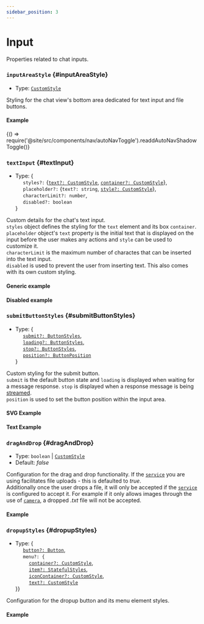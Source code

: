 ```yaml
---
sidebar_position: 3
---
```


# Input

Properties related to chat inputs.

### `inputAreaStyle` {#inputAreaStyle}

- Type: [`CustomStyle`](./sharedTypes/#CustomStyle)

Styling for the chat view's bottom area dedicated for text input and file buttons. <br />

#### Example


<BrowserOnly>{() => require('@site/src/components/nav/autoNavToggle').readdAutoNavShadowToggle()}</BrowserOnly>

<ComponentContainer>
  <AiAssistantBrowser inputAreaStyle={{backgroundColor: '#eaeaea'}} service={{custom: {demo: true}}}></AiAssistantBrowser>
</ComponentContainer>

<LineBreak></LineBreak>

### `textInput` {#textInput}

- Type: {<br />
  &nbsp;&nbsp;&nbsp;&nbsp; `styles?:` {[`text?: CustomStyle`](./sharedTypes/#CustomStyle), [`container?: CustomStyle`](./sharedTypes/#CustomStyle)}, <br />
  &nbsp;&nbsp;&nbsp;&nbsp; `placeholder?:` {`text?: string`, [`style?: CustomStyle`](./sharedTypes/#CustomStyle)}, <br />
  &nbsp;&nbsp;&nbsp;&nbsp; `characterLimit?: number`, <br />
  &nbsp;&nbsp;&nbsp;&nbsp; `disabled?: boolean` <br />
  }

Custom details for the chat's text input. <br />
`styles` object defines the styling for the `text` element and its box `container`. <br />
`placeholder` object's `text` property is the initial text that is displayed on the input before the user makes any actions and
`style` can be used to customize it. <br />
`characterLimit` is the maximum number of charactes that can be inserted into the text input. <br />
`disabled` is used to prevent the user from inserting text. This also comes with its own custom styling. <br />

#### Generic example

<ComponentContainer>
  <AiAssistantBrowser
    textInput={{
      styles: {text: {fontSize: '16px', color: 'black'}, container: {maxHeight: '50px', backgroundColor: '#dffeff'}},
      placeholder: {text: 'Insert text here...', style: {color: '#4f8bff'}},
      characterLimit: 10,
    }}
    service={{custom: {demo: true}}}
  ></AiAssistantBrowser>
</ComponentContainer>

<LineBreak></LineBreak>

#### Disabled example

<ComponentContainer>
  <AiAssistantBrowser
    textInput={{disabled: true, placeholder: {text: 'Text not allowed...'}}}
    service={{custom: {demo: true}}}
  ></AiAssistantBrowser>
</ComponentContainer>

<LineBreak></LineBreak>

### `submitButtonStyles` {#submitButtonStyles}

- Type: {<br />
  &nbsp;&nbsp;&nbsp;&nbsp; [`submit?: ButtonStyles`](./sharedTypes/#ButtonStyles), <br />
  &nbsp;&nbsp;&nbsp;&nbsp; [`loading?: ButtonStyles`](./sharedTypes/#ButtonStyles), <br />
  &nbsp;&nbsp;&nbsp;&nbsp; [`stop?: ButtonStyles`](./sharedTypes/#ButtonStyles), <br />
  &nbsp;&nbsp;&nbsp;&nbsp; [`position?: ButtonPosition`](./sharedTypes/#ButtonPosition) <br />
  }

Custom styling for the submit button. <br />
`submit` is the default button state and `loading` is displayed when waiting for a message response. `stop` is displayed
when a response message is being [streamed](HERE). <br />
`position` is used to set the button position within the input area.

#### SVG Example

<ComponentContainer>
  <AiAssistantBrowser
    submitButtonStyles={{
      submit: {
        container: {
          default: {
            backgroundColor: '#ddedff',
          },
          hover: {backgroundColor: '#c6e1ff'},
          click: {backgroundColor: '#acd3ff'},
        },
        svg: {
          styles: {
            default: {
              filter:
                'brightness(0) saturate(100%) invert(24%) sepia(81%) saturate(4503%) hue-rotate(242deg) brightness(102%) contrast(100%)',
            },
          },
        },
      },
      loading: {},
      stop: {},
      position: 'outside-right',
    }}
    service={{custom: {demo: true, stream: true}}}
  ></AiAssistantBrowser>
</ComponentContainer>

#### Text Example

<ComponentContainer>
  <AiAssistantBrowser
    textInput={{styles: {text: {paddingRight: '70px'}}}}
    submitButtonStyles={{
      submit: {
        container: {
          default: {backgroundColor: '#ddedff', width: '60px'},
          hover: {backgroundColor: '#c6e1ff'},
          click: {backgroundColor: '#acd3ff'},
        },
        text: {
          content: 'Submit',
          styles: {default: {color: '#6c6c6c'}, hover: {color: '#2c2c2c'}},
        },
      },
      loading: {
        text: {
          content: 'Loading',
        },
      },
      stop: {
        text: {
          content: 'Stop',
        },
      },
    }}
    service={{custom: {demo: true, stream: true}}}
  ></AiAssistantBrowser>
</ComponentContainer>

<LineBreak></LineBreak>

### `dragAndDrop` {#dragAndDrop}

- Type: `boolean` | [`CustomStyle`](./sharedTypes/#CustomStyle)
- Default: _false_

Configuration for the drag and drop functionality. If the [`service`](HERE) you are using facilitates file uploads - this is defaulted to _true_. <br />
Additionally once the user drops a file, it will only be accepted if the [`service`](HERE) is configured to accept it. For example if it only
allows images through the use of [`camera`](HERE), a dropped _.txt_ file will not be accepted.

#### Example

<ComponentContainer>
  <AiAssistantBrowser
    introMessage={'Drag and drop a file to observe the effects.'}
    dragAndDrop={{backgroundColor: '#80ff704d', border: '5px dashed #52c360'}}
    service={{custom: {demo: true, mixedFiles: true}}}
  ></AiAssistantBrowser>
</ComponentContainer>

<LineBreak></LineBreak>

### `dropupStyles` {#dropupStyles}

- Type: {<br />
  &nbsp;&nbsp;&nbsp;&nbsp; [`button?: Button`](./sharedTypes/#Button), <br />
  &nbsp;&nbsp;&nbsp;&nbsp; `menu?: {` <br />
  &nbsp;&nbsp;&nbsp;&nbsp;&nbsp;&nbsp;&nbsp;&nbsp; [`container?: CustomStyle`](./sharedTypes/#CustomStyle), <br />
  &nbsp;&nbsp;&nbsp;&nbsp;&nbsp;&nbsp;&nbsp;&nbsp; [`item?: StatefulStyles`](./sharedTypes/#StatefulStyles), <br />
  &nbsp;&nbsp;&nbsp;&nbsp;&nbsp;&nbsp;&nbsp;&nbsp; [`iconContainer?: CustomStyle`](./sharedTypes/#CustomStyle), <br />
  &nbsp;&nbsp;&nbsp;&nbsp;&nbsp;&nbsp;&nbsp;&nbsp; [`text?: CustomStyle`](./sharedTypes/#CustomStyle) <br />
  }}

Configuration for the dropup button and its menu element styles. <br />

#### Example

<ComponentContainer>
  <AiAssistantBrowser
    introMessage={'Open the dropup by clicking the + button on bottom left of the input.'}
    dropupStyles={{
      button: {styles: {container: {default: {backgroundColor: '#f2f2f2'}}}},
      menu: {
        container: {
          boxShadow: '#e2e2e2 0px 1px 3px 2px',
        },
        item: {
          hover: {
            backgroundColor: '#f5f5f5',
          },
          click: {
            backgroundColor: '#efefef',
          },
        },
        iconContainer: {
          width: '1.8em',
        },
        text: {
          fontSize: '1.05em',
        },
      },
    }}
    service={{
      custom: {demo: true, audio: {button: {position: 'dropup-menu'}}, images: {button: {position: 'dropup-menu'}}},
    }}
  ></AiAssistantBrowser>
</ComponentContainer>

<LineBreak></LineBreak>
